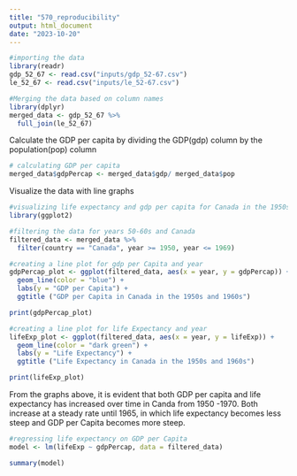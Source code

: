 ```yaml
---
title: "570_reproducibility"
output: html_document
date: "2023-10-20"
---
```


```r
#importing the data
library(readr)
gdp_52_67 <- read.csv("inputs/gdp_52-67.csv")
le_52_67 <- read.csv("inputs/le_52-67.csv")
```

```r
#Merging the data based on column names
library(dplyr)
merged_data <- gdp_52_67 %>%
  full_join(le_52_67)
```

Calculate the GDP per capita by dividing the GDP(gdp) column by the population(pop) column
```r
# calculating GDP per capita
merged_data$gdpPercap <- merged_data$gdp/ merged_data$pop
```

Visualize the data with line graphs
```r
#visualizing life expectancy and gdp per capita for Canada in the 1950s and 60s
library(ggplot2)

#filtering the data for years 50-60s and Canada
filtered_data <- merged_data %>%
  filter(country == "Canada", year >= 1950, year <= 1969)

#creating a line plot for gdp per Capita and year
gdpPercap_plot <- ggplot(filtered_data, aes(x = year, y = gdpPercap)) +
  geom_line(color = "blue") +
  labs(y = "GDP per Capita") +
  ggtitle ("GDP per Capita in Canada in the 1950s and 1960s")

print(gdpPercap_plot)

#creating a line plot for life Expectancy and year
lifeExp_plot <- ggplot(filtered_data, aes(x = year, y = lifeExp)) +
  geom_line(color = "dark green") +
  labs(y = "Life Expectancy") +
  ggtitle ("Life Expectancy in Canada in the 1950s and 1960s")

print(lifeExp_plot)
```
From the graphs above, it is evident that both GDP per capita and life expectancy has increased over time in Canda from 1950 -1970. Both increase at a steady rate until 1965, in which life expectancy becomes less steep and GDP per Capita becomes more steep. 

```r
#regressing life expectancy on GDP per Capita
model <- lm(lifeExp ~ gdpPercap, data = filtered_data)

summary(model)
```

